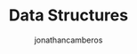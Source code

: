 ---
title: "Data Structures"
description: "data structures"
image: "../../public/blogs/notepad-2.png"
publishedAt: "2025-05-08"
updatedAt: "2025-05-26" 
author: "jonathancamberos"
isPublished: true
tags: 
- data structures & algorithms
---